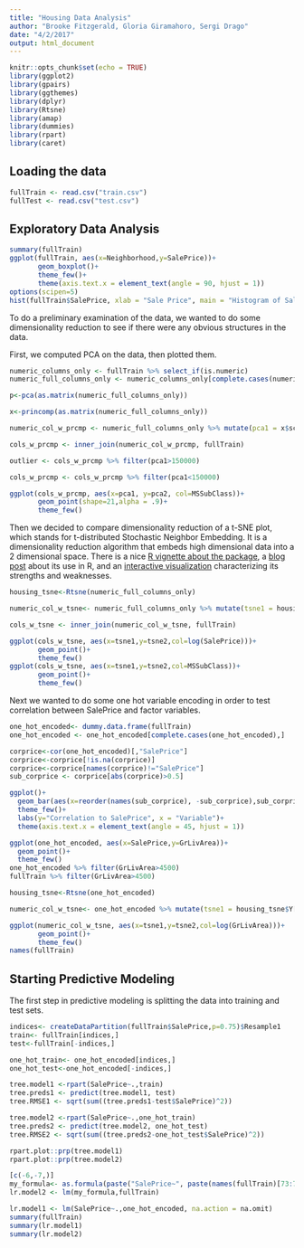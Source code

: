 ```yaml
---
title: "Housing Data Analysis"
author: "Brooke Fitzgerald, Gloria Giramahoro, Sergi Drago"
date: "4/2/2017"
output: html_document
---
```


```r
knitr::opts_chunk$set(echo = TRUE)
library(ggplot2)
library(gpairs)
library(ggthemes)
library(dplyr)
library(Rtsne)
library(amap)
library(dummies)
library(rpart)
library(caret)
```

## Loading the data

```r
fullTrain <- read.csv("train.csv")
fullTest <- read.csv("test.csv")
```

## Exploratory Data Analysis

```r
summary(fullTrain)
ggplot(fullTrain, aes(x=Neighborhood,y=SalePrice))+
       geom_boxplot()+
       theme_few()+
       theme(axis.text.x = element_text(angle = 90, hjust = 1))
options(scipen=5)
hist(fullTrain$SalePrice, xlab = "Sale Price", main = "Histogram of Sale Price")
```

To do a preliminary examination of the data, we wanted to do some dimensionality reduction to see if there were any obvious structures in the data.

First, we computed PCA on the data, then plotted them. 
```r
numeric_columns_only <- fullTrain %>% select_if(is.numeric)
numeric_full_columns_only <- numeric_columns_only[complete.cases(numeric_columns_only),]

p<-pca(as.matrix(numeric_full_columns_only))

x<-princomp(as.matrix(numeric_full_columns_only))

numeric_col_w_prcmp <- numeric_full_columns_only %>% mutate(pca1 = x$scores[,1],pca2 = x$scores[,2])

cols_w_prcmp <- inner_join(numeric_col_w_prcmp, fullTrain)

outlier <- cols_w_prcmp %>% filter(pca1>150000)

cols_w_prcmp <- cols_w_prcmp %>% filter(pca1<150000)

ggplot(cols_w_prcmp, aes(x=pca1, y=pca2, col=MSSubClass))+
       geom_point(shape=21,alpha = .9)+
       theme_few()
```

Then we decided to compare dimensionality reduction of a t-SNE plot, which stands for t-distributed Stochastic Neighbor Embedding. It is a dimensionality reduction algorithm that embeds high dimensional data into a 2 dimensional space. There is a nice [R vignette about the package](https://cran.r-project.org/web/packages/tsne/tsne.pdf), a [blog post](https://www.codeproject.com/Tips/788739/Visualization-of-High-Dimensional-Data-using-t-SNE) about its use in R, and an [interactive visualization](http://distill.pub/2016/misread-tsne/) characterizing its strengths and weaknesses.

```r
housing_tsne<-Rtsne(numeric_full_columns_only)

numeric_col_w_tsne<- numeric_full_columns_only %>% mutate(tsne1 = housing_tsne$Y[,1],tsne2 = housing_tsne$Y[,2])

cols_w_tsne <- inner_join(numeric_col_w_tsne, fullTrain)

ggplot(cols_w_tsne, aes(x=tsne1,y=tsne2,col=log(SalePrice)))+
       geom_point()+
       theme_few()
ggplot(cols_w_tsne, aes(x=tsne1,y=tsne2,col=MSSubClass))+
       geom_point()+
       theme_few()
```

Next we wanted to do some one hot variable encoding in order to test correlation between SalePrice and factor variables.
```r
one_hot_encoded<- dummy.data.frame(fullTrain)
one_hot_encoded <- one_hot_encoded[complete.cases(one_hot_encoded),]

corprice<-cor(one_hot_encoded)[,"SalePrice"]
corprice<-corprice[!is.na(corprice)]
corprice<-corprice[names(corprice)!="SalePrice"]
sub_corprice <- corprice[abs(corprice)>0.5]

ggplot()+
  geom_bar(aes(x=reorder(names(sub_corprice), -sub_corprice),sub_corprice),stat="identity")+
  theme_few()+
  labs(y="Correlation to SalePrice", x = "Variable")+
  theme(axis.text.x = element_text(angle = 45, hjust = 1))

ggplot(one_hot_encoded, aes(x=SalePrice,y=GrLivArea))+
  geom_point()+
  theme_few()
one_hot_encoded %>% filter(GrLivArea>4500)
fullTrain %>% filter(GrLivArea>4500)
```
```r
housing_tsne<-Rtsne(one_hot_encoded)

numeric_col_w_tsne<- one_hot_encoded %>% mutate(tsne1 = housing_tsne$Y[,1],tsne2 = housing_tsne$Y[,2])

ggplot(numeric_col_w_tsne, aes(x=tsne1,y=tsne2,col=log(GrLivArea)))+
       geom_point()+
       theme_few()
names(fullTrain)
```
## Starting Predictive Modeling
The first step in predictive modeling is splitting the data into training and test sets.

```r
indices<- createDataPartition(fullTrain$SalePrice,p=0.75)$Resample1
train<- fullTrain[indices,]
test<-fullTrain[-indices,]

one_hot_train<- one_hot_encoded[indices,]
one_hot_test<-one_hot_encoded[-indices,]
```

```r
tree.model1 <-rpart(SalePrice~.,train)
tree.preds1 <- predict(tree.model1, test)
tree.RMSE1 <- sqrt(sum((tree.preds1-test$SalePrice)^2))

tree.model2 <-rpart(SalePrice~.,one_hot_train)
tree.preds2 <- predict(tree.model2, one_hot_test)
tree.RMSE2 <- sqrt(sum((tree.preds2-one_hot_test$SalePrice)^2))

rpart.plot::prp(tree.model1)
rpart.plot::prp(tree.model2)

[c(-6,-7,)]
my_formula<- as.formula(paste("SalePrice~", paste(names(fullTrain)[73:75], collapse="+")))
lr.model2 <- lm(my_formula,fullTrain)

lr.model1 <- lm(SalePrice~.,one_hot_encoded, na.action = na.omit)
summary(fullTrain)
summary(lr.model1)
summary(lr.model2)
```
